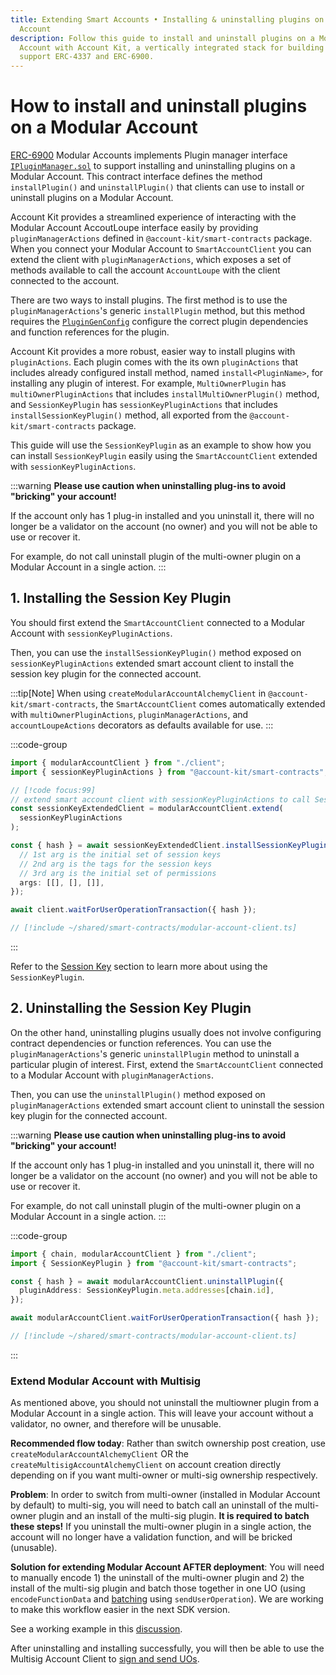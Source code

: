 ```yaml
---
title: Extending Smart Accounts • Installing & uninstalling plugins on a Modular
  Account
description: Follow this guide to install and uninstall plugins on a Modular
  Account with Account Kit, a vertically integrated stack for building apps that
  support ERC-4337 and ERC-6900.
---
```


# How to install and uninstall plugins on a Modular Account

[ERC-6900](https://eips.ethereum.org/EIPS/eip-6900) Modular Accounts implements Plugin manager interface [`IPluginManager.sol`](https://eips.ethereum.org/EIPS/eip-6900#ipluginmanagersol) to support installing and uninstalling plugins on a Modular Account. This contract interface defines the method `installPlugin()` and `uninstallPlugin()` that clients can use to install or uninstall plugins on a Modular Account.

Account Kit provides a streamlined experience of interacting with the Modular Account AccoutLoupe interface easily by providing `pluginManagerActions` defined in `@account-kit/smart-contracts` package. When you connect your Modular Account to `SmartAccountClient` you can extend the client with `pluginManagerActions`, which exposes a set of methods available to call the account `AccountLoupe` with the client connected to the account.

There are two ways to install plugins. The first method is to use the `pluginManagerActions`'s generic `installPlugin` method, but this method requires the [`PluginGenConfig`](https://github.com/alchemyplatform/aa-sdk/blob/a9a11ec23b1084fa43edaa3cb933ff36318ca573/packages/accounts/plugindefs/types.ts) configure the correct plugin dependencies and function references for the plugin.

Account Kit provides a more robust, easier way to install plugins with `pluginActions`. Each plugin comes with the its own `pluginActions` that includes already configured install method, named `install<PluginName>`, for installing any plugin of interest. For example, `MultiOwnerPlugin` has `multiOwnerPluginActions` that includes `installMultiOwnerPlugin()` method, and `SessionKeyPlugin` has `sessionKeyPluginActions` that includes `installSessionKeyPlugin()` method, all exported from the `@account-kit/smart-contracts` package.

This guide will use the `SessionKeyPlugin` as an example to show how you can install `SessionKeyPlugin` easily using the `SmartAccountClient` extended with `sessionKeyPluginActions`.

:::warning
**Please use caution when uninstalling plug-ins to avoid "bricking" your account!**

If the account only has 1 plug-in installed and you uninstall it, there will no longer be a validator on the account (no owner) and you will not be able to use or recover it.

For example, do not call uninstall plugin of the multi-owner plugin on a Modular Account in a single action.
:::

## 1. Installing the Session Key Plugin

You should first extend the `SmartAccountClient` connected to a Modular Account with `sessionKeyPluginActions`.

Then, you can use the `installSessionKeyPlugin()` method exposed on `sessionKeyPluginActions` extended smart account client to install the session key plugin for the connected account.

:::tip[Note]
When using `createModularAccountAlchemyClient` in `@account-kit/smart-contracts`, the `SmartAccountClient` comes automatically extended with `multiOwnerPluginActions`, `pluginManagerActions`, and `accountLoupeActions` decorators as defaults available for use.
:::

:::code-group

```ts [example.ts] twoslash
import { modularAccountClient } from "./client";
import { sessionKeyPluginActions } from "@account-kit/smart-contracts";

// [!code focus:99]
// extend smart account client with sessionKeyPluginActions to call SessionKeyPlugin methods
const sessionKeyExtendedClient = modularAccountClient.extend(
  sessionKeyPluginActions
);

const { hash } = await sessionKeyExtendedClient.installSessionKeyPlugin({
  // 1st arg is the initial set of session keys
  // 2nd arg is the tags for the session keys
  // 3rd arg is the initial set of permissions
  args: [[], [], []],
});

await client.waitForUserOperationTransaction({ hash });
```

```ts [client.ts] twoslash filename="client.ts"
// [!include ~/shared/smart-contracts/modular-account-client.ts]
```

:::

Refer to the [Session Key](#TODO/smart-contracts/mav2-session) section to learn more about using the `SessionKeyPlugin`.

## 2. Uninstalling the Session Key Plugin

On the other hand, uninstalling plugins usually does not involve configuring contract dependencies or function references. You can use the `pluginManagerActions`'s generic `uninstallPlugin` method to uninstall a particular plugin of interest.
First, extend the `SmartAccountClient` connected to a Modular Account with `pluginManagerActions`.

Then, you can use the `uninstallPlugin()` method exposed on `pluginManagerActions` extended smart account client to uninstall the session key plugin for the connected account.

:::warning
**Please use caution when uninstalling plug-ins to avoid "bricking" your account!**

If the account only has 1 plug-in installed and you uninstall it, there will no longer be a validator on the account (no owner) and you will not be able to use or recover it.

For example, do not call uninstall plugin of the multi-owner plugin on a Modular Account in a single action.
:::

:::code-group

```ts [example.ts] twoslash
import { chain, modularAccountClient } from "./client";
import { SessionKeyPlugin } from "@account-kit/smart-contracts";

const { hash } = await modularAccountClient.uninstallPlugin({
  pluginAddress: SessionKeyPlugin.meta.addresses[chain.id],
});

await modularAccountClient.waitForUserOperationTransaction({ hash });
```

```ts [client.ts] twoslash filename="client.ts"
// [!include ~/shared/smart-contracts/modular-account-client.ts]
```

:::

### Extend Modular Account with Multisig

As mentioned above, you should not uninstall the multiowner plugin from a Modular Account in a single action. This will leave your account without a validator, no owner, and therefore will be unusable.

**Recommended flow today**: Rather than switch ownership post creation, use `createModularAccountAlchemyClient` OR the `createMultisigAccountAlchemyClient` on account creation directly depending on if you want multi-owner or multi-sig ownership respectively.

**Problem**: In order to switch from multi-owner (installed in Modular Account by default) to multi-sig, you will need to batch call an uninstall of the multi-owner plugin and an install of the multi-sig plugin. **It is required to batch these steps!** If you uninstall the multi-owner plugin in a single action, the account will no longer have a validation function, and will be bricked (unusable).

**Solution for extending Modular Account AFTER deployment**: You will need to manually encode 1) the uninstall of the multi-owner plugin and 2) the install of the multi-sig plugin and batch those together in one UO (using `encodeFunctionData` and [batching](/infra/send-user-operations#batch-user-operations) using `sendUserOperation`). We are working to make this workflow easier in the next SDK version.

See a working example in this [discussion](https://github.com/alchemyplatform/aa-sdk/discussions/865#discussioncomment-10206160).

After uninstalling and installing successfully, you will then be able to use the Multisig Account Client to [sign and send UOs](/smart-contracts/other-accounts/modular-account/multisig-plugin/getting-started/).
